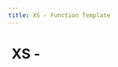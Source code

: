 ```yaml
---
title: XS - Function Template
---
```


# <img src="../assets/docuBadge (11).png" alt="" data-size="line" /> XS -  <a href="#xs-group" id="xs-group"></a>



